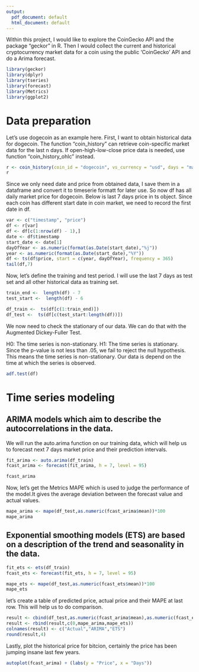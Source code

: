 ---
output:
  pdf_document: default
  html_document: default
---
Within this project, I would like to explore the  CoinGecko API and the package "geckor" in R.
Then I would collect the current and historical cryptocurrency market data for a coin using the public 'CoinGecko' API and do a Arima forecast.

```{r setup, include=FALSE, fig.width=8, fig.height=8}
library(geckor)
library(dplyr)
library(tseries)
library(forecast)
library(Metrics)
library(ggplot2)
```
# Data preparation

Let's use dogecoin as an example here. First, I want to obtain historical data for dogecoin.
The function "coin_history" can retrieve coin-specific market data for the last n days. If  open-high-low-close price data is needed, use function "coin_history_ohlc" instead.


```{r}
r <- coin_history(coin_id = "dogecoin", vs_currency = "usd", days = "max")
r
```

Since we only need date and price from obtained data, I save them in a dataframe
and convert it to timeserie formatt for later use. So now df has all daily market price
for dogecoin. Below is last 7 days price in ts object. Since each coin has different start
date in coin market, we need to record the first date in df.

```{r}
var <- c("timestamp", "price")
df <- r[var]
df <- df[c(1:nrow(df) - 1),]
date <- df$timestamp
start_date <- date[1]
dayOfYear <- as.numeric(format(as.Date(start_date),"%j"))
year <- as.numeric(format(as.Date(start_date),"%Y"))
df <- ts(df$price, start = c(year, dayOfYear), frequency = 365)
tail(df,7)
```

Now, let's define the training and test period. I will use the last 7 days as 
test set and all other historical data as training set.

```{r}
train_end <-  length(df) - 7
test_start <-  length(df) - 6

df_train <-  ts(df[c(1:train_end)])
df_test <-  ts(df[c(test_start:length(df))])
```

We now need to check the stationary of our data.  We can do that with the Augmented Dickey-Fuller Test.

H0: The time series is non-stationary. 
H1: The time series is stationary.
Since the p-value is not less than .05, we fail to reject the null hypothesis.
This means the time series is non-stationary. Our data is depend on the time at 
which the series is observed.

```{r}
adf.test(df)
```
# Time series modeling
## ARIMA models which aim to describe the autocorrelations in the data.
We will run the auto.arima function on our training data, which will help us to forecast
next 7 days market price and their prediction intervals. 

```{r}
fit_arima <- auto.arima(df_train)
fcast_arima <- forecast(fit_arima, h = 7, level = 95)

fcast_arima
```

Now, let's get the Metrics MAPE which is used to judge the performance of the model.It gives the average deviation between the forecast value and actual values.

```{r}
mape_arima <- mape(df_test,as.numeric(fcast_arima$mean))*100
mape_arima
```
## Exponential smoothing models (ETS) are based on a description of the trend and seasonality in the data.
```{r}
fit_ets <- ets(df_train)
fcast_ets <- forecast(fit_ets, h = 7, level = 95)

mape_ets <- mape(df_test,as.numeric(fcast_ets$mean))*100
mape_ets
```

let's create a table of predicted price, actual price and their MAPE at last row. This will help 
us to do comparison.

```{r}
result <- cbind(df_test,as.numeric(fcast_arima$mean),as.numeric(fcast_ets$mean))
result <- rbind(result,c(0,mape_arima,mape_ets))
colnames(result) <- c("Actual","ARIMA","ETS")
round(result,4)
```



Lastly, plot the historical price for bitcion, certainly the price has been jumping insane
last few years.

```{r}
autoplot(fcast_arima) + (labs(y = "Price", x = "Days"))
```